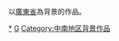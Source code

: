 以[[廣東省|廣東省]]為背景的作品。

{{中國行政區劃分類導航|背景作品}}

[[Category:廣東文化|*]]
[[Category:中國各省背景作品|G]]
[[Category:中南地区背景作品|Category:中南地区背景作品]]